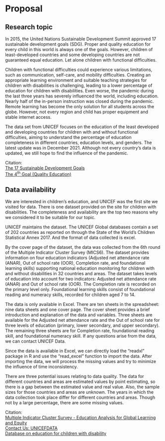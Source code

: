 # Proposal

## Research topic
  
In 2015, the United Nations Sustainable Development Summit approved 17 sustainable development goals (SDG). Proper and quality education for every child in this world is always one of the goals. However, children of least-developed countries and some developing countries are not guaranteed equal education. Let alone children with functional difficulties.  
  
Children with functional difficulties could experience various limitations, such as communication, self-care, and mobility difficulties. Creating an appropriate learning environment and suitable teaching strategies for children with disabilities is challenging, leading to a lower percentage of education for children with disabilities. Even worse, the pandemic during the last three years has severely influenced the world, including education. Nearly half of the in-person instruction was closed during the pandemic. Remote learning has become the only solution for all students across the globe. However, not every region and child has proper equipment and stable internet access.  
   
The data set from UNICEF focuses on the education of the least developed and developing countries for children with and without functional difficulties, aiming to understand the percentage of education completeness in different countries, education levels, and genders. The latest update was in December 2021. Although not every country's data is updated, we still hope to find the influence of the pandemic.  
  
Citation:\
[The 17 Sustainable Development Goals](<https://sdgs.un.org/goals>)\
[The 4$^{\text{th}}$ Goal (Quality Education)](<https://sdgs.un.org/goals/goal4>)

## Data availability
  
We are interested in children's education, and UNICEF was the first site we visited for data. There is one dataset provided on the site for children with disabilities. The completeness and availability are the top two reasons why we considered it to be suitable for our topic.  
   
UNICEF maintains the dataset. The UNICEF Global databases contain a set of 202 countries as reported on through the State of the World's Children Statistical Annex 2017. And the format of data collected is excel.  
    
By the cover page of the dataset, the data was collected from the 6th round of the Multiple Indicator Cluster Survey (MICS6). The dataset provides information on four education indicators (Adjusted net attendance rate (ANAR), Out of school rate (OOR), Completion rate, and foundational learning skills) supporting national education monitoring for children with and without disabilities in 32 countries and areas. The dataset takes levels of education into account for two indicators: Adjusted net attendance rate (ANAR) and Out of school rate (OOR). The Completion rate is recorded on the primary level only. Foundational learning skills consist of foundational reading and numeracy skills, recorded for children aged 7 to 14.  
  
The data is only available in Excel. There are ten sheets in the spreadsheet: nine data sheets and one cover page. The cover sheet provides a brief introduction and explanation of the data and variables. Three sheets are available for the Adjusted net attendance rate and the Out of school rate for three levels of education (primary, lower secondary, and upper secondary). The remaining three sheets are for Completion rate, foundational reading skill, and foundational numeracy skill. If any questions arise from the data, we can contact UNICEF Data.  
  
Since the data is available in Excel, we can directly load the "readxl" package in R and use the "read_excel" function to import the data. After importing the data, we will process the missing values and try to minimize the influence of time inconsistency.  
  
There are three potential issues relating to data quality. The data for different countries and areas are estimated values by point estimating, so there is a gap between the estimated value and real value. Also, the sample sizes for those countries and areas are unknown. The years in which the data collection took place differ for different countries and areas. Though not by a large percentage, there are some missing values.  
  
Citation: \
[Multiple Indicator Cluster Survey - Education Analysis for Global Learning and Equity](https://data.unicef.org/resources/mics-education-analysis-for-global-learning-and-equity/)\
[Contact Us: UNICEF](https://data.unicef.org/contact/)[ DATA](https://data.unicef.org/contact/)\
[Database on education for children with disability](https://data.unicef.org/resources/education-for-children-with-disabilities/)
